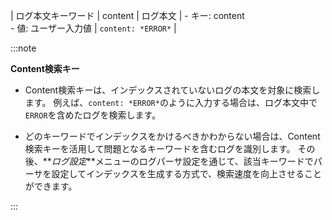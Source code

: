 | ログ本文キーワード | content      | ログ本文   | - キー: content<br/> - 値: ユーザー入力値 | `content: *ERROR*`                    |

:::note

**Content検索キー**

-   Content検索キーは、インデックスされていないログの本文を対象に検索します。 例えば、`content: *ERROR*`のように入力する場合は、ログ本文中で`ERROR`を含めたログを検索します。 

-   どのキーワードでインデックスをかけるべきかわからない場合は、Content検索キーを活用して問題となるキーワードを含むログを識別します。 その後、**_ログ設定_**メニューのログパーサ設定を通じて、該当キーワードでパーサを設定してインデックスを生成する方式で、検索速度を向上させることができます。

:::
